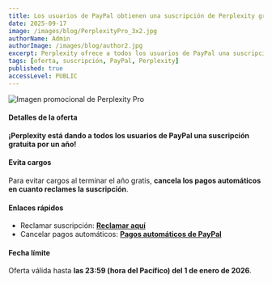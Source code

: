 ```yaml
---
title: Los usuarios de PayPal obtienen una suscripción de Perplexity gratis por un año
date: 2025-09-17
image: /images/blog/PerplexityPro_3x2.jpg
authorName: Admin
authorImage: /images/blog/author2.jpg
excerpt: Perplexity ofrece a todos los usuarios de PayPal una suscripción gratuita por un año; puedes cancelar la renovación automática justo después de canjearla. Válido hasta el 1 de enero de 2026 a las 23:59 (hora del Pacífico).
tags: [oferta, suscripción, PayPal, Perplexity]
published: true
accessLevel: PUBLIC
---
```


![Imagen promocional de Perplexity Pro](/images/blog/PerplexityPro_3x2.jpg)

#### Detalles de la oferta

**¡Perplexity está dando a todos los usuarios de PayPal una suscripción gratuita por un año!**

#### Evita cargos

Para evitar cargos al terminar el año gratis, **cancela los pagos automáticos en cuanto reclames la suscripción**.

#### Enlaces rápidos

- Reclamar suscripción: **[Reclamar aquí](https://perplexity.ai/join/p/paypal-subscription)**
- Cancelar pagos automáticos: **[Pagos automáticos de PayPal](https://paypal.com/myaccount/autopay/)**

#### Fecha límite

Oferta válida hasta **las 23:59 (hora del Pacífico) del 1 de enero de 2026**.
